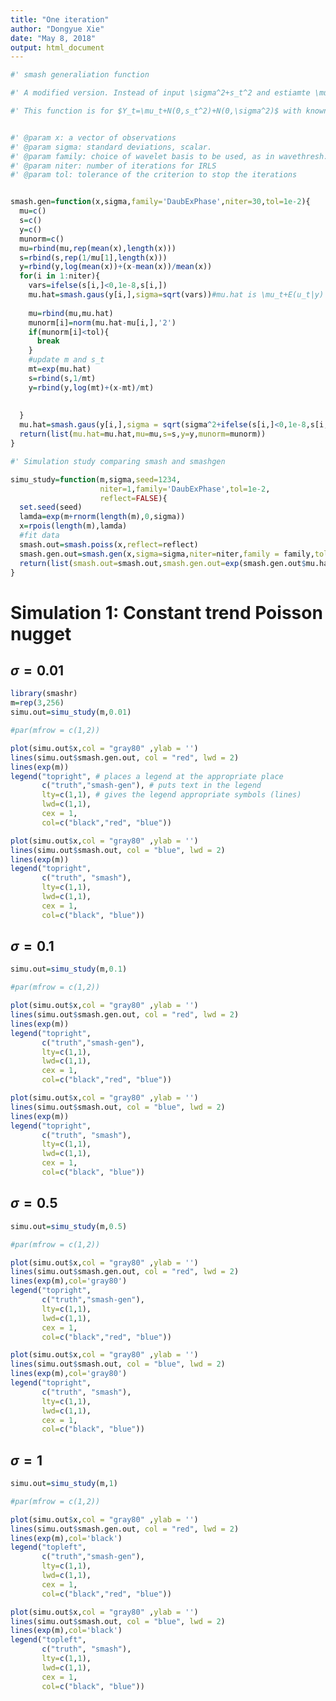 ```yaml
---
title: "One iteration"
author: "Dongyue Xie"
date: "May 8, 2018"
output: html_document
---
```


```r
#' smash generaliation function

#' A modified version. Instead of input \sigma^2+s_t^2 and estiamte \mu_t, we simply input s_t^2 and after convergence, input both to estimate the final \mu_t.

#' This function is for $Y_t=\mu_t+N(0,s_t^2)+N(0,\sigma^2)$ with known $s_t^2$ and $\sigma^2$.


#' @param x: a vector of observations
#' @param sigma: standard deviations, scalar.
#' @param family: choice of wavelet basis to be used, as in wavethresh.
#' @param niter: number of iterations for IRLS
#' @param tol: tolerance of the criterion to stop the iterations


smash.gen=function(x,sigma,family='DaubExPhase',niter=30,tol=1e-2){
  mu=c()
  s=c()
  y=c()
  munorm=c()
  mu=rbind(mu,rep(mean(x),length(x)))
  s=rbind(s,rep(1/mu[1],length(x)))
  y=rbind(y,log(mean(x))+(x-mean(x))/mean(x))
  for(i in 1:niter){
    vars=ifelse(s[i,]<0,1e-8,s[i,])
    mu.hat=smash.gaus(y[i,],sigma=sqrt(vars))#mu.hat is \mu_t+E(u_t|y)
    
    mu=rbind(mu,mu.hat)
    munorm[i]=norm(mu.hat-mu[i,],'2')
    if(munorm[i]<tol){
      break
    }
    #update m and s_t
    mt=exp(mu.hat)
    s=rbind(s,1/mt)
    y=rbind(y,log(mt)+(x-mt)/mt)
    
    
  }
  mu.hat=smash.gaus(y[i,],sigma = sqrt(sigma^2+ifelse(s[i,]<0,1e-8,s[i,])))
  return(list(mu.hat=mu.hat,mu=mu,s=s,y=y,munorm=munorm))
}

```

```r
#' Simulation study comparing smash and smashgen

simu_study=function(m,sigma,seed=1234,
                    niter=1,family='DaubExPhase',tol=1e-2,
                    reflect=FALSE){
  set.seed(seed)
  lamda=exp(m+rnorm(length(m),0,sigma))
  x=rpois(length(m),lamda)
  #fit data
  smash.out=smash.poiss(x,reflect=reflect)
  smash.gen.out=smash.gen(x,sigma=sigma,niter=niter,family = family,tol=tol)
  return(list(smash.out=smash.out,smash.gen.out=exp(smash.gen.out$mu.hat),smash.gen.est=smash.gen.out,x=x,loglik=smash.gen.out$loglik))
}

```

# Simulation 1: Constant trend Poisson nugget

## $\sigma=0.01$

```r
library(smashr)
m=rep(3,256)
simu.out=simu_study(m,0.01)

#par(mfrow = c(1,2))

plot(simu.out$x,col = "gray80" ,ylab = '')
lines(simu.out$smash.gen.out, col = "red", lwd = 2)
lines(exp(m))
legend("topright", # places a legend at the appropriate place
       c("truth","smash-gen"), # puts text in the legend
       lty=c(1,1), # gives the legend appropriate symbols (lines)
       lwd=c(1,1),
       cex = 1,
       col=c("black","red", "blue"))

plot(simu.out$x,col = "gray80" ,ylab = '')
lines(simu.out$smash.out, col = "blue", lwd = 2)
lines(exp(m))
legend("topright", 
       c("truth", "smash"), 
       lty=c(1,1), 
       lwd=c(1,1),
       cex = 1,
       col=c("black", "blue"))
```

## $\sigma=0.1$

```r

simu.out=simu_study(m,0.1)

#par(mfrow = c(1,2))

plot(simu.out$x,col = "gray80" ,ylab = '')
lines(simu.out$smash.gen.out, col = "red", lwd = 2)
lines(exp(m))
legend("topright", 
       c("truth","smash-gen"), 
       lty=c(1,1), 
       lwd=c(1,1),
       cex = 1,
       col=c("black","red", "blue"))

plot(simu.out$x,col = "gray80" ,ylab = '')
lines(simu.out$smash.out, col = "blue", lwd = 2)
lines(exp(m))
legend("topright", 
       c("truth", "smash"), 
       lty=c(1,1), 
       lwd=c(1,1),
       cex = 1,
       col=c("black", "blue"))
```


## $\sigma=0.5$

```r

simu.out=simu_study(m,0.5)

#par(mfrow = c(1,2))

plot(simu.out$x,col = "gray80" ,ylab = '')
lines(simu.out$smash.gen.out, col = "red", lwd = 2)
lines(exp(m),col='gray80')
legend("topright", 
       c("truth","smash-gen"), 
       lty=c(1,1), 
       lwd=c(1,1),
       cex = 1,
       col=c("black","red", "blue"))

plot(simu.out$x,col = "gray80" ,ylab = '')
lines(simu.out$smash.out, col = "blue", lwd = 2)
lines(exp(m),col='gray80')
legend("topright", 
       c("truth", "smash"), 
       lty=c(1,1), 
       lwd=c(1,1),
       cex = 1,
       col=c("black", "blue"))
```

## $\sigma=1$

```r

simu.out=simu_study(m,1)

#par(mfrow = c(1,2))

plot(simu.out$x,col = "gray80" ,ylab = '')
lines(simu.out$smash.gen.out, col = "red", lwd = 2)
lines(exp(m),col='black')
legend("topleft", 
       c("truth","smash-gen"), 
       lty=c(1,1), 
       lwd=c(1,1),
       cex = 1,
       col=c("black","red", "blue"))

plot(simu.out$x,col = "gray80" ,ylab = '')
lines(simu.out$smash.out, col = "blue", lwd = 2)
lines(exp(m),col='black')
legend("topleft", 
       c("truth", "smash"), 
       lty=c(1,1), 
       lwd=c(1,1),
       cex = 1,
       col=c("black", "blue"))
```
